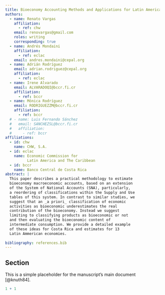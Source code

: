 ```yaml
---
title: Bioeconomy Accounting Methods and Applications for Latin America
authors:
  - name: Renato Vargas
    affiliation:
      - ref: chw
    email: renovargas@gmail.com
    roles: writing
    corresponding: true
  - name: Andrés Mondaini
    affiliation: 
      - ref: eclac
    email: andres.mondaini@cepal.org
  - name: Adrián Rodríguez
    email: adrian.rodriguez@cepal.org
    affiliation: 
      - ref: eclac
  - name: Irene Alvarado
    email: ALVARADOQI@bccr.fi.cr
    affiliation: 
      - ref: bccr
  - name: Mónica Rodríguez
    email: RODRIGUEZZM@bccr.fi.cr
    affiliation: 
      - ref: bccr
  # - name: Luis Fernando Sánchez
  #   email: SANCHEZSL@bccr.fi.cr
  #   affiliation: 
  #     - ref: bccr
affiliations:
  - id: chw
    name: CHW, S.A.
  - id: eclac
    name: Economic Commission for 
          Latin America and The Caribbean
  - id: bccr
    name: Banco Central de Costa Rica
abstract: |
  This paper describes a practical methodology to estimate 
  bioeconomy macroeconomic accounts, based on an extension 
  of the System of National Accounts (SNA), particularly,
  a reordering of classifications within the Supply and Use 
  tables of this system. In contrast to similar studies, we
  suggest that an _a priori_ classification of economic 
  activities as bioeconomic underestimates the real 
  contribution of the bioeconomy. Instead we suggest 
  limiting to classifying products as bioeconomic or not 
  and then evaluating the bioeconomic content of 
  intermediate consumption. We provide a detailed example 
  of these ideas for Costa Rica and estimates for 13 
  Latin Ammerican economies.
  
bibliography: references.bib
---
```


## Section

This is a simple placeholder for the manuscript's main document [@knuth84].

```r
1 + 1
```
